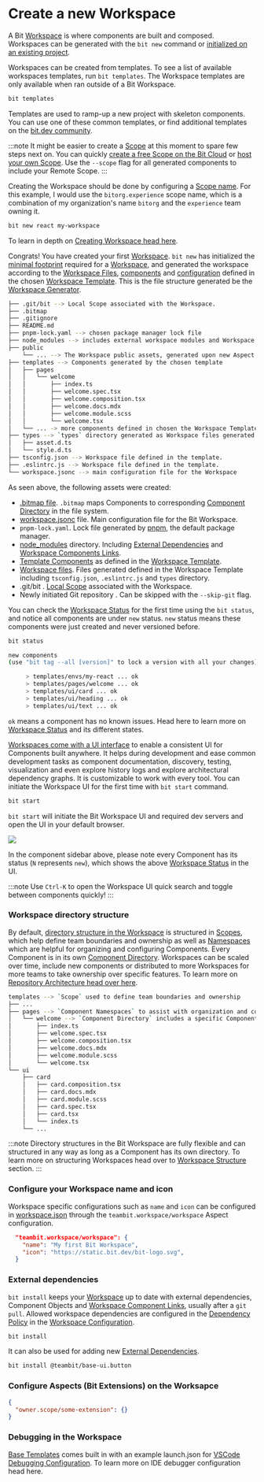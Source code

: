 
# Create a new Workspace

A Bit [Workspace](/workspace/overview) is where components are built and composed. Workspaces can be generated with the `bit new` command or [initialized on an existing project](/getting-started/start-from-existing-project/init-workspace-on-existing-project/general-purpose).

Workspaces can be created from templates. To see a list of available workspaces templates, run `bit templates`. The Workspace templates are only available when ran outside of a Bit Workspace.

```bash
bit templates
```

Templates are used to ramp-up a new project with skeleton components. You can use one of these common templates, or find additional templates on the [bit.dev community](https://bit.dev/templates).

:::note
It might be easier to create a [Scope](/scope/overview) at this moment to spare few steps next on. You can quickly [create a free Scope on the Bit Cloud](https://bit.dev/create-scope) or [host your own Scope](/scope/hosting-remote-scope). Use the `--scope` flag for all generated components to include your Remote Scope.
:::

Creating the Workspace should be done by configuring a [Scope name](/scope/overview#scope-name). For this example, I would use the `bitorg.experience` scope name, which is a combination of my organization's name `bitorg` and the `experience` team owning it.

```bash
bit new react my-workspace
```

To learn in depth on [Creating Workspace head here](/workspace/creating-workspaces).

Congrats! You have created your first [Workspace](/workspace/overview). `bit new` has initialized the [minimal footprint](/workspace/initializing-workspaces#created-files) required for a [Workspace](/workspace/overview), and generated the workspace according to the [Workspace Files](/workspace/creating-workspaces#created-files), [components](/workspace/workspace-component) and [configuration](/workspace/workspace-json) defined in the chosen [Workspace Template](/workspace/workspace-templates).
This is the file structure generated be the [Workspace Generator](/workspace/overview).

```bash
├── .git/bit --> Local Scope associated with the Workspace.
├── .bitmap
├── .gitignore
├── README.md
├── pnpm-lock.yaml --> chosen package manager lock file
├── node_modules --> includes external workspace modules and Workspace Component Links.
├── public
    └── ... --> The Workspace public assets, generated upon new Aspect configuration or the first time.
├── templates --> Components generated by the chosen template
│   ├── pages
│   │   └── welcome
│   │       ├── index.ts
│   │       ├── welcome.spec.tsx
│   │       ├── welcome.composition.tsx
│   │       ├── welcome.docs.mdx
│   │       ├── welcome.module.scss
│   │       └── welcome.tsx
│   └── ... -> more components defined in chosen the Workspace Template.
├── types --> `types` directory generated as Workspace files generated by the template.
│   ├── asset.d.ts
│   └── style.d.ts
├── tsconfig.json --> Workspace file defined in the template.
├── .eslintrc.js --> Workspace file defined in the template.
└── workspace.jsonc --> main configuration file for the Workspace
```

As seen above, the following assets were created:

- [.bitmap file](/workspace/bitmap). `.bitmap` maps Components to corresponding [Component Directory](/workspace/component-directory) in the file system.
- [workspace.jsonc](/workspace/workspace-json) file. Main configuration file for the Bit Workspace.
- `pnpm-lock.yaml`. <!-- TODO [Lock file](/dependencies/lock-file) --> Lock file generated by [pnpm](/understanding-bit/package-managers#pnpm), the default package manager.
- [node_modules](/workspace/node-modules) directory. Including [External Dependencies](/dependencies/external-dependencies) and [Workspace Components Links](/workspace/component-link).
- [Template Components](/generator/components-template) as defined in the [Workspace Template](/generator/workspace-template).
- [Workspace files](/workspace/creating-workspaces#created-files). Files generated defined in the Workspace Template including `tsconfig.json`, `.eslintrc.js` and `types` directory.
- .git/bit <!-- TODO [.git/bit](/scopes/local-scope) -->. [Local Scope](/scope/overview#local-scope) associated with the Workspace.
- Newly initiated Git repository <!--TODO [Git repository](/) -->. Can be skipped with the `--skip-git` flag.

You can check the [Workspace Status](/workspace/workspace-status) for the first time using the `bit status`, and notice all components are under `new` status. `new` status means these components were just created and never versioned before.

```bash
bit status
```

```bash
new components
(use "bit tag --all [version]" to lock a version with all your changes)

     > templates/envs/my-react ... ok
     > templates/pages/welcome ... ok
     > templates/ui/card ... ok
     > templates/ui/heading ... ok
     > templates/ui/text ... ok
```

`ok` means a component has no known issues. Head here to learn more on [Workspace Status](/workspace/workspace-status) and its different states.

[Workspaces come with a UI interface](/workspace/workspace-ui) to enable a consistent UI for Components built anywhere. It helps during development and ease common development tasks as component documentation, discovery, testing, visualization and even explore history logs and explore architectural dependency graphs. It is customizable to work with every tool. You can initiate the Workspace UI for the first time with `bit start` command.

```bash
bit start
```

`bit start` will initiate the Bit Workspace UI and required dev servers <!-- TODO [required dev servers](/bundlers/dev-server) --> and open the UI in your default browser.

<Image atl="workspace ui" src={workspaceUi} />

In the component sidebar above, please note every Component has its status (`N` represents `new`), which shows the above [Workspace Status](/workspace/workspace-status) in the UI.

:::note
Use `Ctrl-K` to open the Workspace UI quick search and toggle between components quickly!
:::

### Workspace directory structure

By default, [directory structure in the Workspace](/workspace/directory-structure) is structured in [Scopes](/scope/overview), which help define team boundaries and ownership as well as [Namespaces](/components/namespaces) which are helpful for organizing and configuring Components. Every Component is in its own [Component Directory](/workspace/component-directory). Workspaces can be scaled over time, include new components or distributed to more Workspaces for more teams to take ownership over specific features.
To learn more on [Repository Architecture head over here](/understanding-bit/repository-architecture/overview).

```bash
templates --> `Scope` used to define team boundaries and ownership
├── ...
├── pages --> `Component Namespaces` to assist with organization and configuration of components used
│   └── welcome --> `Component Directory` includes a specific Component implantation.
│       ├── index.ts
│       ├── welcome.spec.tsx
│       ├── welcome.composition.tsx
│       ├── welcome.docs.mdx
│       ├── welcome.module.scss
│       └── welcome.tsx
└── ui
    ├── card
    │   ├── card.composition.tsx
    │   ├── card.docs.mdx
    │   ├── card.module.scss
    │   ├── card.spec.tsx
    │   ├── card.tsx
    │   └── index.ts
    └── ...
```

:::note
Directory structures in the Bit Workspace are fully flexible and can structured in any way as long as a Component has its own directory. To learn more on structuring Workspaces head over to [Workspace Structure](/workspace/workspace-structure) section.
:::

### Configure your Workspace name and icon

Workspace specific configurations such as `name` and `icon` can be configured in [workspace.json](/workspace/workspace-json) through the `teambit.workspace/workspace` Aspect configuration.

```json
  "teambit.workspace/workspace": {
    "name": "My first Bit Workspace",
    "icon": "https://static.bit.dev/bit-logo.svg",
  }
```

### External dependencies

`bit install` keeps your [Workspace](/workspace/overview) up to date with external dependencies, Component Objects <!--TODO [Component Objects](/) --> and [Workspace Component Links](/workspace/component-link), usually after a `git pull`. Allowed workspace dependencies are configured in the [Dependency Policy](/dependencies/overview#dependency-policies) in the [Workspace Configuration](/workspace/workspace-json).

```bash
bit install
```

It can also be used for adding new [External Dependencies](/dependencies/external-dependencies).

```bash
bit install @teambit/base-ui.button
```

### Configure Aspects (Bit Extensions) on the Worksapce

```json
{
  "owner.scope/some-extension": {}
}
```

### Debugging in the Workspace

[Base Templates](/generator/workspace-template) comes built in with an example launch.json for [VSCode Debugging Configuration](https://code.visualstudio.com/docs/editor/debugging). To learn more on IDE debugger configuration head here.

<!--TODO Webstorm to be added here.
 -->
